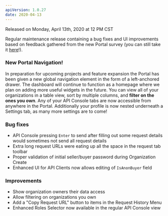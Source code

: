 ```yaml
---
apiVersion: 1.0.27
date: 2020-04-13
---
```


Released on Monday, April 13th, 2020 at 12 PM CST

Regular maintenance release containing a bug fixes and UI improvements based on feedback gathered from the new Portal survey (you can still take it [here](https://forms.gle/K3sMq9PCd6Ze32366)!).

### New Portal Navigation!
In preparation for upcoming projects and feature expansion the Portal has been given a new global navigation element in the form of a left-anchored drawer. The dashboard will continue to function as a homepage where we plan on adding more useful widgets in the future. You can view all of your organizations in a table view, sort by multiple columns, and **filter on the ones you own**. Any of your API Console tabs are now accessible from anywhere in the Portal. Additionally your profile is now nested underneath a Settings tab, as many more settings are to come!

### Bug fixes
- API Console pressing `Enter` to send after filling out some request details would sometimes not send all request details
- Extra long request URLs were eating up all the space in the request tab toolbar
- Proper validation of initial seller/buyer password during Organization Create
- Enhanced UI for API Clients now allows editing of `IsAnonBuyer` field

### Improvements
- Show organization owners their data access
- Allow filtering on organizations you own
- Add a "Copy Request URL" button to items in the Request History Menu
- Enhanced Roles Selector now available in the regular API Console view
